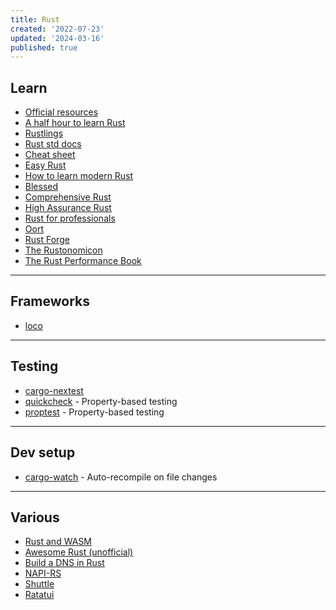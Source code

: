 ```yaml
---
title: Rust
created: '2022-07-23'
updated: '2024-03-16'
published: true
---
```


## Learn

-   [Official resources](https://www.rust-lang.org/learn)
-   [A half hour to learn Rust](https://fasterthanli.me/articles/a-half-hour-to-learn-rust)
-   [Rustlings](https://github.com/rust-lang/rustlings)
-   [Rust std docs](https://doc.rust-lang.org/std)
-   [Cheat sheet](https://cheats.rs/)
-   [Easy Rust](https://dhghomon.github.io/easy_rust/)
-   [How to learn modern Rust](https://github.com/joaocarvalhoopen/How_to_learn_modern_Rust)
-   [Blessed](https://blessed.rs/crates)
-   [Comprehensive Rust](https://google.github.io/comprehensive-rust/)
-   [High Assurance Rust](https://highassurance.rs/)
-   [Rust for professionals](https://overexact.com/rust-for-professionals/)
-   [Oort](https://oort.rs/)
-   [Rust Forge](https://forge.rust-lang.org/)
-   [The Rustonomicon](https://doc.rust-lang.org/nomicon/)
-   [The Rust Performance Book](https://nnethercote.github.io/perf-book/title-page.html)

---

## Frameworks

-   [loco](https://github.com/loco-rs/loco)

---

## Testing

-   [cargo-nextest](https://nexte.st/)
-   [quickcheck](https://github.com/BurntSushi/quickcheck) - Property-based testing
-   [proptest](https://github.com/proptest-rs/proptest) - Property-based testing

---

## Dev setup

-   [cargo-watch](https://github.com/watchexec/cargo-watch) - Auto-recompile on file changes

---

## Various

-   [Rust and WASM](https://rustwasm.github.io/docs/book/)
-   [Awesome Rust (unofficial)](https://github.com/rust-unofficial/awesome-rust)
-   [Build a DNS in Rust](https://github.com/EmilHernvall/dnsguide)
-   [NAPI-RS](https://napi.rs/)
-   [Shuttle](https://www.shuttle.rs/)
-   [Ratatui](https://github.com/ratatui-org/ratatui)
